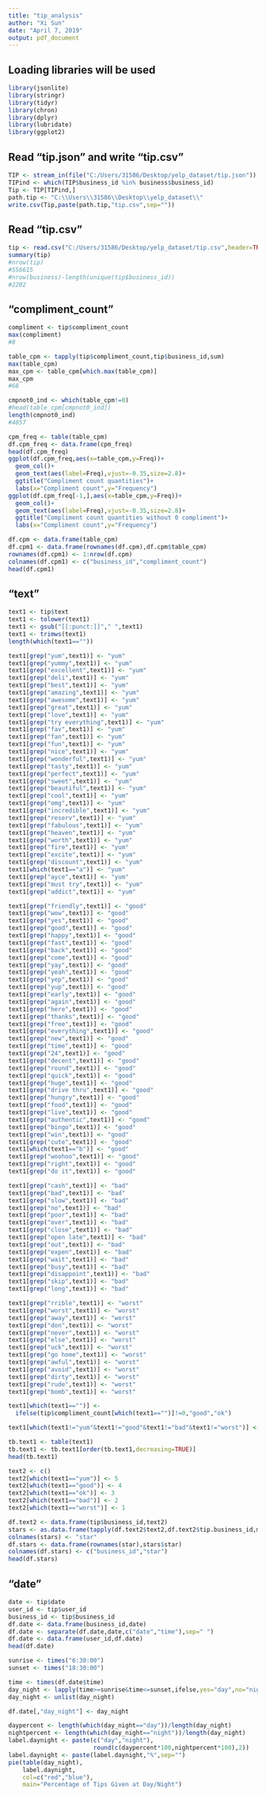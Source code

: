 ---
title: "tip_analysis"
author: "Xi Sun"
date: "April 7, 2019"
output: pdf_document
---

## Loading libraries will be used

```{r,message=FALSE,warning=FALSE}
library(jsonlite)
library(stringr)
library(tidyr)
library(chron)
library(dplyr)
library(lubridate)
library(ggplot2)
```

## Read "tip.json" and write "tip.csv"

```{r}
TIP <- stream_in(file("C:/Users/31586/Desktop/yelp_dataset/tip.json"))
TIPind <- which(TIP$business_id %in% business$business_id)
Tip <- TIP[TIPind,]
path.tip <- "C:\\Users\\31586\\Desktop\\yelp_dataset\\"
write.csv(Tip,paste(path.tip,"tip.csv",sep=""))
```

## Read "tip.csv"

```{r}
tip <- read.csv("C:/Users/31586/Desktop/yelp_dataset/tip.csv",header=TRUE)
summary(tip)
#nrow(tip)
#556615
#nrow(business)-length(unique(tip$business_id))
#2202
```

## "compliment_count"

```{r}
compliment <- tip$compliment_count
max(compliment)
#8

table_cpm <- tapply(tip$compliment_count,tip$business_id,sum)
max(table_cpm)
max_cpm <- table_cpm[which.max(table_cpm)]
max_cpm
#68

cmpnot0_ind <- which(table_cpm!=0)
#head(table_cpm[cmpnot0_ind])
length(cmpnot0_ind)
#4057

cpm_freq <- table(table_cpm)
df.cpm_freq <- data.frame(cpm_freq)
head(df.cpm_freq)
ggplot(df.cpm_freq,aes(x=table_cpm,y=Freq))+
  geom_col()+
  geom_text(aes(label=Freq),vjust=-0.35,size=2.8)+
  ggtitle("Compliment count quantities")+
  labs(x="Compliment count",y="Frequency")
ggplot(df.cpm_freq[-1,],aes(x=table_cpm,y=Freq))+
  geom_col()+
  geom_text(aes(label=Freq),vjust=-0.35,size=2.8)+
  ggtitle("Compliment count quantities without 0 compliment")+
  labs(x="Compliment count",y="Frequency")

df.cpm <- data.frame(table_cpm)
df.cpm1 <- data.frame(rownames(df.cpm),df.cpm$table_cpm)
rownames(df.cpm1) <- 1:nrow(df.cpm)
colnames(df.cpm1) <- c("business_id","compliment_count")
head(df.cpm1)
```

## "text"

```{r}
text1 <- tip$text
text1 <- tolower(text1)
text1 <- gsub("[[:punct:]]"," ",text1)
text1 <- trimws(text1)
length(which(text1==""))

text1[grep("yum",text1)] <- "yum"
text1[grep("yummy",text1)] <- "yum"
text1[grep("excellent",text1)] <- "yum"
text1[grep("deli",text1)] <- "yum"
text1[grep("best",text1)] <- "yum"
text1[grep("amazing",text1)] <- "yum"
text1[grep("awesome",text1)] <- "yum"
text1[grep("great",text1)] <- "yum"
text1[grep("love",text1)] <- "yum"
text1[grep("try everything",text1)] <- "yum"
text1[grep("fav",text1)] <- "yum"
text1[grep("fan",text1)] <- "yum"
text1[grep("fun",text1)] <- "yum"
text1[grep("nice",text1)] <- "yum"
text1[grep("wonderful",text1)] <- "yum"
text1[grep("tasty",text1)] <- "yum"
text1[grep("perfect",text1)] <- "yum"
text1[grep("sweet",text1)] <- "yum"
text1[grep("beautiful",text1)] <- "yum"
text1[grep("cool",text1)] <- "yum"
text1[grep("omg",text1)] <- "yum"
text1[grep("incredible",text1)] <- "yum"
text1[grep("reserv",text1)] <- "yum"
text1[grep("fabulous",text1)] <- "yum"
text1[grep("heaven",text1)] <- "yum"
text1[grep("worth",text1)] <- "yum"
text1[grep("fire",text1)] <- "yum"
text1[grep("excite",text1)] <- "yum"
text1[grep("discount",text1)] <- "yum"
text1[which(text1=="a")] <- "yum"
text1[grep("ayce",text1)] <- "yum"
text1[grep("must try",text1)] <- "yum"
text1[grep("addict",text1)] <- "yum"

text1[grep("friendly",text1)] <- "good"
text1[grep("wow",text1)] <- "good"
text1[grep("yes",text1)] <- "good"
text1[grep("good",text1)] <- "good"
text1[grep("happy",text1)] <- "good"
text1[grep("fast",text1)] <- "good"
text1[grep("back",text1)] <- "good"
text1[grep("come",text1)] <- "good"
text1[grep("yay",text1)] <- "good"
text1[grep("yeah",text1)] <- "good"
text1[grep("yep",text1)] <- "good"
text1[grep("yup",text1)] <- "good"
text1[grep("early",text1)] <- "good"
text1[grep("again",text1)] <- "good"
text1[grep("here",text1)] <- "good"
text1[grep("thanks",text1)] <- "good"
text1[grep("free",text1)] <- "good"
text1[grep("everything",text1)] <- "good"
text1[grep("new",text1)] <- "good"
text1[grep("time",text1)] <- "good"
text1[grep("24",text1)] <- "good"
text1[grep("decent",text1)] <- "good"
text1[grep("round",text1)] <- "good"
text1[grep("quick",text1)] <- "good"
text1[grep("huge",text1)] <- "good"
text1[grep("drive thru",text1)] <- "good"
text1[grep("hungry",text1)] <- "good"
text1[grep("food",text1)] <- "good"
text1[grep("live",text1)] <- "good"
text1[grep("authentic",text1)] <- "good"
text1[grep("bingo",text1)] <- "good"
text1[grep("win",text1)] <- "good"
text1[grep("cute",text1)] <- "good"
text1[which(text1=="b")] <- "good"
text1[grep("woohoo",text1)] <- "good"
text1[grep("right",text1)] <- "good"
text1[grep("do it",text1)] <- "good"

text1[grep("cash",text1)] <- "bad"
text1[grep("bad",text1)] <- "bad"
text1[grep("slow",text1)] <- "bad"
text1[grep("no",text1)] <- "bad"
text1[grep("poor",text1)] <- "bad"
text1[grep("over",text1)] <- "bad"
text1[grep("close",text1)] <- "bad"
text1[grep("open late",text1)] <- "bad"
text1[grep("out",text1)] <- "bad"
text1[grep("expen",text1)] <- "bad"
text1[grep("wait",text1)] <- "bad"
text1[grep("busy",text1)] <- "bad"
text1[grep("disappoint",text1)] <- "bad"
text1[grep("skip",text1)] <- "bad"
text1[grep("long",text1)] <- "bad"

text1[grep("rrible",text1)] <- "worst"
text1[grep("worst",text1)] <- "worst"
text1[grep("away",text1)] <- "worst"
text1[grep("don",text1)] <- "worst"
text1[grep("never",text1)] <- "worst"
text1[grep("else",text1)] <- "worst"
text1[grep("uck",text1)] <- "worst"
text1[grep("go home",text1)] <- "worst"
text1[grep("awful",text1)] <- "worst"
text1[grep("avoid",text1)] <- "worst"
text1[grep("dirty",text1)] <- "worst"
text1[grep("rude",text1)] <- "worst"
text1[grep("bomb",text1)] <- "worst"

text1[which(text1=="")] <- 
  ifelse(tip$compliment_count[which(text1=="")]!=0,"good","ok")

text1[which(text1!="yum"&text1!="good"&text1!="bad"&text1!="worst")] <- "ok"

tb.text1 <- table(text1)
tb.text1 <- tb.text1[order(tb.text1,decreasing=TRUE)]
head(tb.text1)

text2 <- c()
text2[which(text1=="yum")] <- 5
text2[which(text1=="good")] <- 4
text2[which(text1=="ok")] <- 3
text2[which(text1=="bad")] <- 2
text2[which(text1=="worst")] <- 1

df.text2 <- data.frame(tip$business_id,text2)
stars <- as.data.frame(tapply(df.text2$text2,df.text2$tip.business_id,mean))
colnames(stars) <- "star"
df.stars <- data.frame(rownames(star),stars$star)
colnames(df.stars) <- c("business_id","star")
head(df.stars)
```

## "date"

```{r}
date <- tip$date
user_id <- tip$user_id
business_id <- tip$business_id
df.date <- data.frame(business_id,date)
df.date <- separate(df.date,date,c("date","time"),sep=" ")
df.date <- data.frame(user_id,df.date)
head(df.date)

sunrise <- times("6:30:00")
sunset <- times("18:30:00")

time <- times(df.date$time)
day_night <- lapply(time>=sunrise&time<=sunset,ifelse,yes="day",no="night")
day_night <- unlist(day_night)

df.date[,"day_night"] <- day_night

daypercent <- length(which(day_night=="day"))/length(day_night)
nightpercent <- length(which(day_night=="night"))/length(day_night)
label.daynight <- paste(c("day","night"),
                        round(c(daypercent*100,nightpercent*100),2))
label.daynight <- paste(label.daynight,"%",sep="")
pie(table(day_night),
    label.daynight,
    col=c("red","blue"),
    main="Percentage of Tips Given at Day/Night")
```
